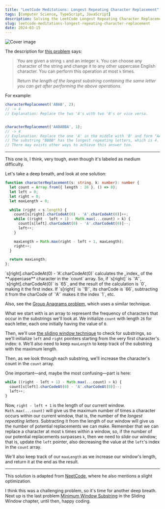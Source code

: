 ```yaml
---
title: "LeetCode Meditations: Longest Repeating Character Replacement"
tags: [Computer Science, TypeScript, JavaScript]
description: Solving the LeetCode Longest Repeating Character Replacement problem.
slug: leetcode-meditations-longest-repeating-character-replacement
date: 2024-03-15
---
```


![Cover image](/blog/post-images/2024-03-15/16-lm.png)

The description for [this problem](https://leetcode.com/problems/longest-repeating-character-replacement/description/) says:

> You are given a string `s` and an integer `k`. You can choose any character of the string and change it to any other uppercase English character. You can perform this operation at most `k` times.
>
> Return _the length of the longest substring containing the same letter you can get after performing the above operations_.

For example:

```ts
characterReplacement('ABAB', 2);
// -> 4
// Explanation: Replace the two 'A's with two 'B's or vice versa.


characterReplacement('AABABBA', 1);
// -> 4
// Explanation: Replace the one 'A' in the middle with 'B' and form "AABBBBA".
// The substring "BBBB" has the longest repeating letters, which is 4.
// There may exists other ways to achieve this answer too.
```

---

This one is, I think, very tough, even though it's labeled as medium difficulty.

Let's take a deep breath, and look at one solution:


```ts
function characterReplacement(s: string, k: number): number {
  let count = Array.from({ length : 26 }, () => 0);
  let left = 0;
  let right = 0;
  let maxLength = 0;

  while (right < s.length) {
    count[s[right].charCodeAt(0) - 'A'.charCodeAt(0)]++;
    while ((right - left + 1) - Math.max(...count) > k) {
      count[s[left].charCodeAt(0) - 'A'.charCodeAt(0)]--;
      left++;
    }

    maxLength = Math.max(right - left + 1, maxLength);
    right++;
  }

  return maxLength;
};
```

<Note>
`s[right].charCodeAt(0) - 'A'.charCodeAt(0)` calculates the _index_ of the **uppercase** character in the `count` array.
So, if `s[right]` is `'A'`, `s[right].charCodeAt(0)` is `65`, and the result of the calculation is `0`, making it the first index.
If `s[right]` is `'B'`, its charCode is `66`, subtracting it from the charCode of `'A'` makes it the index `1`, etc.

Also, see the [Group Anagrams problem](https://rivea0.github.io/blog/leetcode-meditations-group-anagrams), which uses a similar technique.
</Note>

What we start with is an array to represent the frequency of characters that occur in the substrings we'll look at. We initialize `count` with length `26` for each letter, each one initially having the value of `0`.

Then, we'll use [the sliding window technique](https://rivea0.github.io/blog/leetcode-meditations-chapter-3-sliding-window) to check for substrings, so we'll initialize `left` and `right` pointers starting from the very first character's index: `0`.
We'll also need to keep `maxLength` to keep track of the substring with the maximum length.

Then, as we look through each substring, we'll increase the character's count in the `count` array. 

One important—and, maybe the most confusing—part is here:

```ts
while ((right - left + 1) - Math.max(...count) > k) {
  count[s[left].charCodeAt(0) - 'A'.charCodeAt(0)]--;
  left++;
}
```

Now, `right - left + 1` is the length of our current window. 
`Math.max(...count)` will give us the maximum number of times a character occurs within our current window, that is, the number of the _longest repeating letters_.
Subtracting it from the length of our window will give us the number of potential replacements we can make.
Remember that we can replace a character at most `k` times within a window, so, if the number of our potential replacements surpasses `k`, then we need to _slide_ our window; that is, update the `left` pointer, also decreasing the value at the `left`'s index in the `count` array.

We'll also keep track of our `maxLength` as we increase our window's length, and return it at the end as the result.

---

This solution is adapted from [NeetCode](https://www.youtube.com/watch?v=gqXU1UyA8pk&t=925s), where he also mentions a slight optimization.

I think this was a challenging problem, so it's time for another deep breath. Next up is the last problem [Minimum Window Substring](https://leetcode.com/problems/minimum-window-substring/) in the Sliding Window chapter, until then, happy coding.
